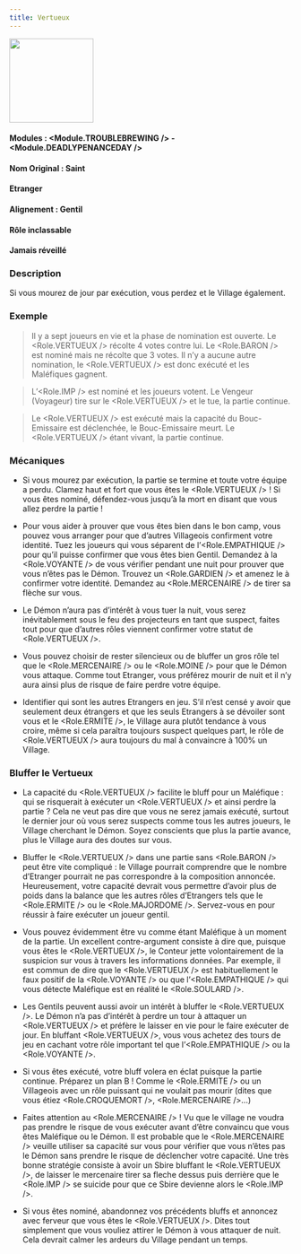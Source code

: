 ```yaml
---
title: Vertueux
---
```



<img src='/img/blood-on-the-clocktower/roles/vertueux.png' height='150' />

#### Modules : <Module.TROUBLEBREWING /> - <Module.DEADLYPENANCEDAY />
#### Nom Original : Saint
#### Etranger
#### Alignement : Gentil
#### Rôle inclassable
#### Jamais réveillé

### Description
Si vous mourez de jour par exécution, vous perdez et le Village également.


### Exemple
> Il y a sept joueurs en vie et la phase de nomination est ouverte. Le <Role.VERTUEUX /> récolte 4 votes contre lui. Le <Role.BARON /> est nominé mais ne récolte que 3 votes. Il n’y a aucune autre nomination, le <Role.VERTUEUX /> est donc exécuté et les Maléfiques gagnent.

> L’<Role.IMP /> est nominé et les joueurs votent. Le Vengeur (Voyageur) tire sur le <Role.VERTUEUX /> et le tue, la partie continue.

> Le <Role.VERTUEUX /> est exécuté mais la capacité du Bouc-Emissaire est déclenchée, le Bouc-Emissaire meurt. Le <Role.VERTUEUX /> étant vivant, la partie continue.


### Mécaniques
- Si vous mourez par exécution, la partie se termine et toute votre équipe a perdu. Clamez haut et fort que vous êtes le <Role.VERTUEUX /> ! Si vous êtes nominé, défendez-vous jusqu’à la mort en disant que vous allez perdre la partie !

- Pour vous aider à prouver que vous êtes bien dans le bon camp, vous pouvez vous arranger pour que d’autres Villageois confirment votre identité. Tuez les joueurs qui vous séparent de l’<Role.EMPATHIQUE /> pour qu’il puisse confirmer que vous êtes bien Gentil. Demandez à la <Role.VOYANTE /> de vous vérifier pendant une nuit pour prouver que vous n’êtes pas le Démon. Trouvez un <Role.GARDIEN /> et amenez le à confirmer votre identité. Demandez au <Role.MERCENAIRE /> de tirer sa flèche sur vous.

- Le Démon n’aura pas d’intérêt à vous tuer la nuit, vous serez inévitablement sous le feu des projecteurs en tant que suspect, faites tout pour que d’autres rôles viennent confirmer votre statut de <Role.VERTUEUX />.

- Vous pouvez choisir de rester silencieux ou de bluffer un gros rôle tel que le <Role.MERCENAIRE /> ou le <Role.MOINE /> pour que le Démon vous attaque. Comme tout Etranger, vous préférez mourir de nuit et il n’y aura ainsi plus de risque de faire perdre votre équipe.

- Identifier qui sont les autres Etrangers en jeu. S’il n’est censé y avoir que seulement deux étrangers et que les seuls Etrangers à se dévoiler sont vous et le <Role.ERMITE />, le Village aura plutôt tendance à vous croire, même si cela paraîtra toujours suspect quelques part, le rôle de <Role.VERTUEUX /> aura toujours du mal à convaincre à 100% un Village.


### Bluffer le Vertueux
- La capacité du <Role.VERTUEUX /> facilite le bluff pour un Maléfique : qui se risquerait à exécuter un <Role.VERTUEUX /> et ainsi perdre la partie ? Cela ne veut pas dire que vous ne serez jamais exécuté, surtout le dernier jour où vous serez suspects comme tous les autres joueurs, le Village cherchant le Démon. Soyez conscients que plus la partie avance, plus le Village aura des doutes sur vous.

- Bluffer le <Role.VERTUEUX /> dans une partie sans <Role.BARON /> peut être vite compliqué : le Village pourrait comprendre que le nombre d’Etranger pourrait ne pas correspondre à la composition annoncée. Heureusement, votre capacité devrait vous permettre d’avoir plus de poids dans la balance que les autres rôles d’Etrangers tels que le <Role.ERMITE /> ou le <Role.MAJORDOME />. Servez-vous en pour réussir à faire exécuter un joueur gentil.

- Vous pouvez évidemment être vu comme étant Maléfique à un moment de la partie. Un excellent contre-argument consiste à dire que, puisque vous êtes le <Role.VERTUEUX />, le Conteur jette volontairement de la suspicion sur vous à travers les informations données. Par exemple, il est commun de dire que le <Role.VERTUEUX /> est habituellement le faux positif de la <Role.VOYANTE /> ou que l’<Role.EMPATHIQUE /> qui vous détecte Maléfique est en réalité le <Role.SOULARD />.

- Les Gentils peuvent aussi avoir un intérêt à bluffer le <Role.VERTUEUX />. Le Démon n’a pas d’intérêt à perdre un tour à attaquer un <Role.VERTUEUX /> et préfère le laisser en vie pour le faire exécuter de jour. En bluffant <Role.VERTUEUX />, vous vous achetez des tours de jeu en cachant votre rôle important tel que l’<Role.EMPATHIQUE /> ou la <Role.VOYANTE />.

- Si vous êtes exécuté, votre bluff volera en éclat puisque la partie continue. Préparez un plan B ! Comme le <Role.ERMITE /> ou un Villageois avec un rôle puissant qui ne voulait pas mourir (dites que vous étiez <Role.CROQUEMORT />, <Role.MERCENAIRE />...)

- Faites attention au <Role.MERCENAIRE /> ! Vu que le village ne voudra pas prendre le risque de vous exécuter avant d’être convaincu que vous êtes Maléfique ou le Démon. Il est probable que le <Role.MERCENAIRE /> veuille utiliser sa capacité sur vous pour vérifier que vous n’êtes pas le Démon sans prendre le risque de déclencher votre capacité. Une très bonne stratégie consiste à avoir un Sbire bluffant le <Role.VERTUEUX />, de laisser le mercenaire tirer sa fleche dessus puis derrière que le <Role.IMP /> se suicide pour que ce Sbire devienne alors le <Role.IMP />.

- Si vous êtes nominé, abandonnez vos précédents bluffs et annoncez avec ferveur que vous êtes le <Role.VERTUEUX />. Dites tout simplement que vous vouliez attirer le Démon à vous attaquer de nuit. Cela devrait calmer les ardeurs du Village pendant un temps.
